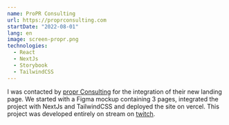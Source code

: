 ```yaml
---
name: ProPR Consulting
url: https://proprconsulting.com
startDate: "2022-08-01"
lang: en
image: screen-propr.png
technologies:
  - React
  - NextJs
  - Storybook
  - TailwindCSS
---
```


I was contacted by [propr Consulting](https://proprconsulting.com) for the integration of their new landing page.
We started with a Figma mockup containing 3 pages, integrated the project with NextJs and TailwindCSS and deployed the site on vercel.
This project was developed entirely on stream on [twitch](https://twitch.tv/fredkisss).
